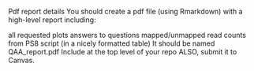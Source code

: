 Pdf report details
You should create a pdf file (using Rmarkdown) with a high-level report including:

 all requested plots
 answers to questions
 mapped/unmapped read counts from PS8 script (in a nicely formatted table)
 It should be named QAA_report.pdf
 Include at the top level of your repo
 ALSO, submit it to Canvas.